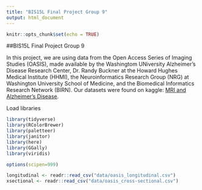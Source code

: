 ```yaml
---
title: "BIS15L Final Project Group 9"
output: html_document
---
```


```r
knitr::opts_chunk$set(echo = TRUE)
```


##BIS15L Final Project Group 9

In this project, we are using data from the Open Access Series of Imaging Studies (OASIS), made available by the Washingtom UNiversity Alzheimer's Disease Research Center, Dr. Randy Buckner at the Howard Hughes Medical Institute (HHMI), the Neuroinformatics Research Group (NRG) at Washington University School of Medicine, and the Biomedical Informatics Research Network (BIRN). Our datasets were found on kaggle: [MRI and Alzheimer's Disease](https://www.kaggle.com/jboysen/mri-and-alzheimers).


Load libraries
```r
library(tidyverse)
library(RColorBrewer)
library(paletteer)
library(janitor)
library(here)
library(GGally)
library(viridis)
```

```r
options(scipen=999)
```

```r
longitudinal <- readr::read_csv("data/oasis_longitudinal.csv")
xsectional <- readr::read_csv("data/oasis_cross-sectional.csv")
```